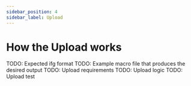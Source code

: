```yaml
---
sidebar_position: 4
sidebar_label: Upload
---
```


# How the Upload works

TODO: Expected ifg format
TODO: Example macro file that produces the desired output
TODO: Upload requirements
TODO: Upload logic
TODO: Upload test

